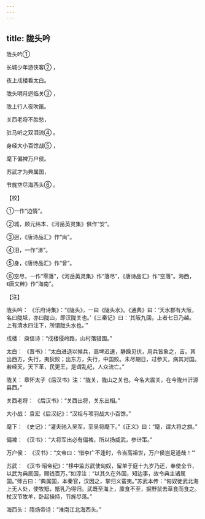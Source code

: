 ```yaml
---
---
---
```

title: 陇头吟
---



陇头吟①


长城少年游侠客② ，

夜上戍楼看太白。

陇头明月迥临关③ ，

陇上行人夜吹笛。

关西老将不胜愁，

驻马听之双泪流④ 。

身经大小百馀战⑤ ，

麾下偏裨万户侯。

苏武才为典属国，

节旄空尽海西头⑥ 。

【校】

①一作“边情”。

②城，顾元纬本、《河岳英灵集》俱作“安”。

③迥，《唐诗品汇》作“尚”。

④泪，一作“涕”。

⑤身，《唐诗品汇》作“曾”。

⑥空尽，一作“零落”，《河岳英灵集》作“落尽”，《唐诗品汇》作“空落”。海西，《唐文粹》作“海南”。

【注】

陇头吟： 《乐府诗集》：“《陇头》，一曰《陇头水》。《通典》曰：‘天水郡有大阪，名曰陇坻，亦曰陇山，即汉陇关也。’《三秦记》曰：‘其阪九回，上者七日乃越。上有清水四注下，所谓陇头水也。’”

戍楼： 庾信诗：“戍楼侵岭路，山村落猎围。”

太白： 《晋书》：“太白进退以候兵，高埤迟速，静躁见伏，用兵皆象之，吉。其出西方，失行，夷狄败；出东方，失行，中国败。未尽期日，过参天，病其对国。若经天，天下革，民更王，是谓乱纪，人众流亡。”

陇关： 章怀太子《后汉书》注：“陇关，陇山之关也。今名大震关，在今陇州汧源县西。”

关西老将： 《后汉书》：“关西出将，关东出相。”

大小战： 袁宏《后汉纪》：“汉祖与项羽战大小百馀。”

麾下： 《史记》：“灌夫驰入吴军，至吴将麾下。”《正义》曰：“麾，谓大将之旗。”

偏裨： 《汉书》：“大将军出必有偏裨，所以扬威武，参计策。”

万户侯： 《汉书》：“文帝曰：‘惜李广不逢时，令当高祖世，万户侯岂足道哉！’”

苏武： 《汉书·昭帝纪》：“栘中监苏武使匈奴，留单于庭十九岁乃还，奉使全节，以武为典属国，赐钱百万。”如淳注：“以其久在外国，知边事，故令典主诸属国。”师古曰：“典属国，本秦官，汉因之，掌归义蛮夷。”苏武本传：“匈奴徙武北海上无人处，使牧羝，羝乳乃得归。武既至海上，廪食不至，掘野鼠去草食而食之。杖汉节牧羊，卧起操持，节旄尽落。”

海西头： 隋炀帝诗：“淮南江北海西头。”